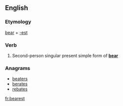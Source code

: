 ==English==

===Etymology===
[[bear]] + [[-est]]

===Verb===
{{en-verb form}}

# {{context|archaic|lang=en}} Second-person singular present simple form of '''[[bear]]'''

===Anagrams===
* [[beaters#English|beaters]]
* [[berates#English|berates]]
* [[rebates#English|rebates]]

[[fr:bearest]]